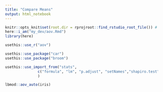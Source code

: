 ```yaml
---
title: "Compare Means"
output: html_notebook
---
```


```r
knitr::opts_knit$set(root.dir = rprojroot::find_rstudio_root_file()) # Set WD to Root
here::i_am("my_dev/aov.Rmd")
library(here)
```


```r
usethis::use_r("aov")
```

```r
usethis::use_package("car") 
usethis::use_package("broom") 

usethis::use_import_from("stats", 
               c("formula", "lm", "p.adjust", "setNames","shapiro.test")
               )
```


```r
lbmod::aov_auto(iris)
```

